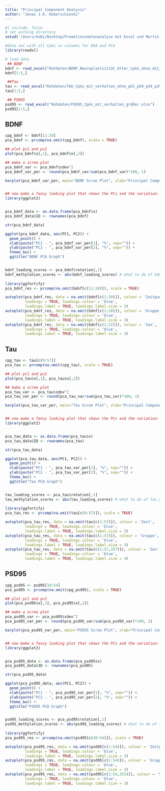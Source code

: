 ```yaml
---
title: "Principal Component Analysis"
author: "Jonas J.R. Koberschinski"
---
```


```r
#| include: false
# set working directory
setwd('/Users/kobi/Desktop/Promotionsdatananalyse mit Excel und Martin')

#data set with all CpGs in columns for EDA and PCA
library(readxl)

# load data
 ## BDNF
bdnf <- read_excel("Rohdaten/BDNF_Neuroplastizität_Alter_CpGs_ohne_m11_und_p36_mit_verhalten_vollständig.xlsx")
bdnf[1:5,]

 ##Tau
tau <- read_excel("Rohdaten/TAU_CpGs_mit_verhalten_ohne_p61_p59_p34_p29.xlsx")
tau[1:5,]

 ## PSD95
psd95 <- read_excel("Rohdaten/PSD95_CpGs_mit_verhalten_gr̨ößer.xlsx")
psd95[1:5,]
```

## BDNF
```r
cpg_bdnf <- bdnf[11:20]
pca_bdnf <- prcomp(na.omit(cpg_bdnf), scale = TRUE)

## plot pc1 and pc2
plot(pca_bdnf$x[,1], pca_bdnf$x[,2])

## make a scree plot
pca_bdnf_var <- pca_bdnf$sdev^2
pca_bdnf_var_per <- round(pca_bdnf_var/sum(pca_bdnf_var)*100, 1)

barplot(pca_bdnf_var_per, main="BDNF Scree Plot", xlab="Principal Component", ylab="Percent Variation")


## now make a fancy looking plot that shows the PCs and the variation:
library(ggplot2)


pca_bdnf_data <- as.data.frame(pca_bdnf$x)
pca_bdnf_data$ID <- rownames(pca_bdnf)

str(pca_bdnf_data)

ggplot(pca_bdnf_data, aes(PC1, PC2)) +
  geom_point() +
  xlab(paste("PC1 - ", pca_bdnf_var_per[1], "%", sep="")) +
  ylab(paste("PC2 - ", pca_bdnf_var_per[2], "%", sep="")) +
  theme_bw() +
  ggtitle("BDNF PCA Graph")


bdnf_loading_scores <- pca_bdnf$rotation[,1]
bdnf_methylation_scores <- abs(bdnf_loading_scores) # what to do of bdnf_methylation_scores?
  
library(ggfortify)
pca_bdnf_res <- prcomp(na.omit(bdnf[c(11:20)]), scale = TRUE)

autoplot(pca_bdnf_res, data = na.omit(bdnf[c(1:20)]), colour = 'Zeitpunkt',
         loadings = TRUE, loadings.colour = 'blue',
         loadings.label = TRUE, loadings.label.size = 3)
autoplot(pca_bdnf_res, data = na.omit(bdnf[c(1:20)]), colour = 'Gruppe', 
         loadings = TRUE, loadings.colour = 'blue',
         loadings.label = TRUE, loadings.label.size = 3)
autoplot(pca_bdnf_res, data = na.omit(bdnf[c(1:22)]), colour = 'Sex', 
         loadings = TRUE, loadings.colour = 'blue',
         loadings.label = TRUE, loadings.label.size = 3)
```


## Tau
```r
cpg_tau <- tau[c(9:57)]
pca_tau <- prcomp(na.omit(cpg_tau), scale = TRUE)

## plot pc1 and pc2
plot(pca_tau$x[,1], pca_tau$x[,2])

## make a scree plot
pca_tau_var <- pca_tau$sdev^2
pca_tau_var_per <- round(pca_tau_var/sum(pca_tau_var)*100, 1)

barplot(pca_tau_var_per, main="Tau Scree Plot", xlab="Principal Component", ylab="Percent Variation")


## now make a fancy looking plot that shows the PCs and the variation:
library(ggplot2)


pca_tau_data <- as.data.frame(pca_tau$x)
pca_tau_data$ID <- rownames(pca_tau)

str(pca_tau_data)

ggplot(pca_tau_data, aes(PC1, PC2)) +
  geom_point() +
  xlab(paste("PC1 - ", pca_tau_var_per[1], "%", sep="")) +
  ylab(paste("PC2 - ", pca_tau_var_per[2], "%", sep="")) +
  theme_bw() +
  ggtitle("Tau PCA Graph")


tau_loading_scores <- pca_tau$rotation[,1]
tau_methylation_scores <- abs(tau_loading_scores) # what to do of tau_methylation_scores?
  
library(ggfortify)
pca_tau_res <- prcomp(na.omit(tau[c(9:57)]), scale = TRUE)

autoplot(pca_tau_res, data = na.omit(tau[c(1:57)]), colour = 'Zeit',
         loadings = TRUE, loadings.colour = 'blue',
         loadings.label = TRUE, loadings.label.size = 3)
autoplot(pca_tau_res, data = na.omit(tau[c(1:57)]), colour = 'Gruppe', 
         loadings = TRUE, loadings.colour = 'blue',
         loadings.label = TRUE, loadings.label.size = 3)
autoplot(pca_tau_res, data = na.omit(tau[c(1:57,357)]), colour = 'Sex', 
         loadings = TRUE, loadings.colour = 'blue',
         loadings.label = TRUE, loadings.label.size = 3)
```


## PSD95
```r
cpg_psd95 <- psd95[10:54]
pca_psd95 <- prcomp(na.omit(cpg_psd95), scale = TRUE)

## plot pc1 and pc2
plot(pca_psd95$x[,1], pca_psd95$x[,2])

## make a scree plot
pca_psd95_var <- pca_psd95$sdev^2
pca_psd95_var_per <- round(pca_psd95_var/sum(pca_psd95_var)*100, 1)

barplot(pca_psd95_var_per, main="PSD95 Scree Plot", xlab="Principal Component", ylab="Percent Variation")


## now make a fancy looking plot that shows the PCs and the variation:
library(ggplot2)


pca_psd95_data <- as.data.frame(pca_psd95$x)
pca_psd95_data$ID <- rownames(pca_psd95)

str(pca_psd95_data)

ggplot(pca_psd95_data, aes(PC1, PC2)) +
  geom_point() +
  xlab(paste("PC1 - ", pca_psd95_var_per[1], "%", sep="")) +
  ylab(paste("PC2 - ", pca_psd95_var_per[2], "%", sep="")) +
  theme_bw() +
  ggtitle("PSD95 PCA Graph")


psd95_loading_scores <- pca_psd95$rotation[,1]
psd95_methylation_scores <- abs(psd95_loading_scores) # what to do of tau_methylation_scores?
  
library(ggfortify)
pca_psd95_res <- prcomp(na.omit(psd95[c(10:54)]), scale = TRUE)

autoplot(pca_psd95_res, data = na.omit(psd95[c(1:54)]), colour = 'Zeitpunkt',
         loadings = TRUE, loadings.colour = 'blue',
         loadings.label = TRUE, loadings.label.size = 3)
autoplot(pca_psd95_res, data = na.omit(psd95[c(1:54)]), colour = 'Gruppe', 
         loadings = TRUE, loadings.colour = 'blue',
         loadings.label = TRUE, loadings.label.size = 3)
autoplot(pca_psd95_res, data = na.omit(psd95[c(1:54,353)]), colour = 'Sex', 
         loadings = TRUE, loadings.colour = 'blue',
         loadings.label = TRUE, loadings.label.size = 3)
```

